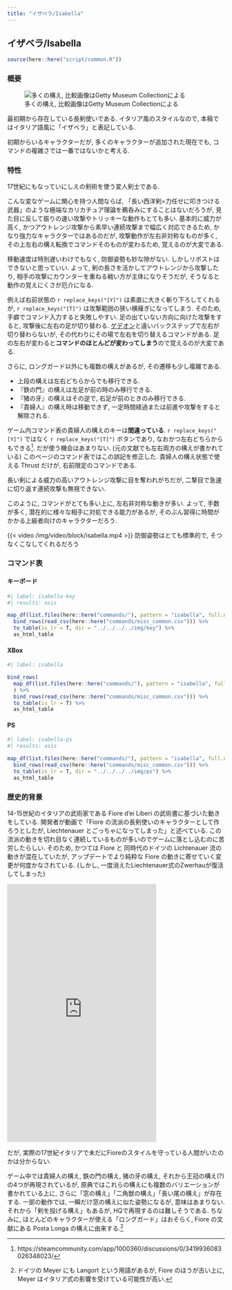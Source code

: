 ```yaml
---
title: "イザベラ/Isabella"
---
```


## イザベラ/Isabella {#sec-Isabella}

```r
source(here::here("script/common.R"))
```

### 概要 {-}

![多くの構え, 比較画像はGetty Museum Collectionによる](/img/isabella.jpg)

最初期から存在している長剣使いである. イタリア風のスタイルなので, 本稿ではイタリア語風に「イザベラ」と表記している.

初期からいるキャラクターだが, 多くのキャラクターが追加された現在でも, コマンドの複雑さでは一番ではないかと考える. 

### 特性 {-}

17世紀にもなっていにしえの剣術を使う変人剣士である.

こんな変なゲームに関心を持つ人間ならば, 「長い西洋剣=力任せに叩きつける武器」のような極端なカリカチュア理論を鵜呑みにすることはないだろうが, 見た目に反して振りの速い攻撃やトリッキーな動作もとても多い. 基本的に威力が高く, かつアウトレンジ攻撃から素早い連続攻撃まで幅広く対応できるため, かなり強力なキャラクターではあるのだが, 攻撃動作が左右非対称なものが多く, その上左右の構え転換でコマンドそのものが変わるため, 覚えるのが大変である.

移動速度は特別遅いわけでもなく, 防御姿勢も妙な隙がない. しかしリポストはできないと思っていい. よって, 剣の長さを活かしてアウトレンジから攻撃したり, 相手の攻撃にカウンターを重ねる戦い方が主体になりそうだが, そうなると動作の覚えにくさが厄介になる.

例えば右前状態の `r replace_keys("[Y]")` は素直に大きく斬り下ろしてくれるが,  `r replace_keys("[T]")` は攻撃範囲の狭い横薙ぎになってしまう. そのため, 手癖でコマンド入力すると失敗しやすい. 足の出ていない方向に向けた攻撃をすると, 攻撃後に左右の足が切り替わる. [ゲデオン](../sabers/Gedeon.qmd#sec-Gedeon)と違いバックステップで左右が切り替わらないが, その代わりにその場で左右を切り替えるコマンドがある.  足の左右が変わると**コマンドのほとんどが変わってしまう**ので覚えるのが大変である.

さらに, ロングガード以外にも複数の構えがあるが, その遷移も少し複雑である.

* 上段の構えは左右どちらからでも移行できる.
* 『鉄の門』の構えは左足が前の時のみ移行できる.
* 『猪の牙』の構えはその逆で, 右足が前のときのみ移行できる.
* 『貴婦人』の構え時は移動できず, 一定時間経過または前進や攻撃をすると解除される.

ゲーム内コマンド表の貴婦人の構えのキーは**間違っている**. `r replace_keys("[Y]")` ではなく `r replace_keys("[T]")` ボタンであり, なおかつ左右どちらからもできる^[https://steamcommunity.com/app/1000360/discussions/0/3419936083026348023/]. だが使う機会はあまりない. (元の文献でも左右両方の構えが書かれている) このページのコマンド表ではこの誤記を修正した. 貴婦人の構え状態で使える Thrust だけが, 右前限定のコマンドである.

長い剣による威力の高いアウトレンジ攻撃に目を奪われがちだが, 二撃目で急速に切り返す連続攻撃も無視できない.



このように, コマンドがとても多い上に, 左右非対称な動きが多い. よって, 手数が多く, 潜在的に様々な相手に対処できる能力があるが, そのぶん習得に時間がかかる上級者向けのキャラクターだろう.

{{< video /img/video/block/isabella.mp4 >}}
防御姿勢はとても標準的で, そつなくこなしてくれるだろう


### コマンド表 {-}

:::{.panel-tabset}

#### キーボード

```r
#| label: isabella-key
#| results: asis

map_df(list.files(here::here("commands/"), pattern = "isabella", full.names = T), read_csv) %>%
  bind_rows(read_csv(here::here("commands/misc_common.csv"))) %>%
  to_table(is_lr = T, dir = "../../../../img/key") %>%
  as_html_table
```

#### XBox

```r
#| label: isabella

bind_rows(
  map_df(list.files(here::here("commands/"), pattern = "isabella", full.names = T), read_csv)
  ) %>%
  bind_rows(read_csv(here::here("commands/misc_common.csv"))) %>%
  to_table(is_lr = T) %>%
  as_html_table
```

#### PS

```r
#| label: isabella-ps
#| results: asis

map_df(list.files(here::here("commands/"), pattern = "isabella", full.names = T), read_csv) %>%
  bind_rows(read_csv(here::here("commands/misc_common.csv"))) %>%
  to_table(is_lr = T, dir = "../../../../img/ps") %>%
  as_html_table
```

:::

### 歴史的背景 {-}

14-15世紀のイタリアの武術家である Fiore d'ei Liberi の武術書に基づいた動きをしている. 開発者が動画で「Fiore の流派の長剣使いのキャラクターとして作ろうとしたが, Liechtenauer とごっちゃになってしまった」と述べている. この流派の動きを切れ目なく連続しているものが多いのでゲームに落とし込むのに苦労したらしい. そのため, かつては Fiore と 同時代のドイツの Lichtenauer 流の動きが混在していたが, アップデートでより純粋な Fiore の動きに寄せていく変更が何度かなされている. (しかし, 一度消えたLiechtenauer式のZwerhauが復活してしまった)

<iframe src="https://assets.pinterest.com/ext/embed.html?id=1144125480308815569" height="597" width="345" frameborder="0" scrolling="no" ></iframe>

だが, 実際の17世紀イタリアで未だにFioreのスタイルを守っている人間がいたのかは分からない.


ゲーム中では貴婦人の構え, 鉄の門の構え, 猪の牙の構え, それから王冠の構え(?) の4つが再現されているが, 原典ではこれらの構えにも複数のバリエーションが書かれている上に, さらに「窓の構え」「二角獣の構え」「長い尾の構え」が存在する. 一部の動作では, 一瞬だけ窓の構えに似た姿勢になるが, 意味はあまりない. それから「剣を投げる構え」もあるが, HQで再現するのは難しそうである. ちなみに, ほとんどのキャラクターが使える「ロングガード」はおそらく, Fiore の文献にある Posta Longa の構えに由来する.^[ドイツの Meyer にも Langort という用語があるが, Fiore のほうが古い上に, Meyer はイタリア式の影響を受けている可能性が高い.]